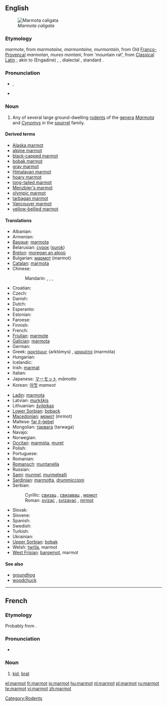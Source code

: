 {{wikipedia}}
==English==
[[Image:Hoary marmot.jpg|thumb|''Marmota caligata'']]

===Etymology===
{{etyl|frm}} ''marmote'', from {{etyl|fro}} ''marmotaine, marmontaine, murmontain'', from Old [[Franco-Provençal]] ''marmotan'', {{etyl|VL.}} ''mures montani'', from {{etyl|la}} {{term|mus monti}} 'mountain rat', from [[Classical Latin]] {{term|mus alpini}}; akin to {{etyl|rm|-}} (Engadine) {{term|murmont}}, {{etyl|goh|-}} {{term|muremunto}}, {{etyl|de|-}} dialectal {{term|Murmentel}}, standard {{term|Murmeltier}}.

===Pronunciation===
* {{IPA|/ˈmɑrmət/}}, {{SAMPA|/mArm@t/}}

* {{hyphenation|mar|mot}}

===Noun===
{{en-noun}}

# Any of several large ground-dwelling [[rodent]]s of the [[genera]] ''[[Marmota]]'' and ''[[Cynomys]]'' in the [[squirrel]] family.

====Derived terms====
* [[Alaska marmot]]
* [[alpine marmot]]
* [[black-capped marmot]]
* [[bobak marmot]]
* [[gray marmot]]
* [[Himalayan marmot]]
* [[hoary marmot]]
* [[long-tailed marmot]]
* [[Menzbier's marmot]]
* [[olympic marmot]]
* [[tarbagan marmot]]
* [[Vancouver marmot]]
* [[yellow-bellied marmot]]

====Translations====
{{trans-top|rodent of the genera Marmota}}
* Albanian: {{t-|sq|marmota|xs=Albanian}}
* Armenian: {{t-|hy|արջամուկ|tr=arǰamuk}}
* [[Basque]]: [[marmota]]
* Belarusian: [[сурок]] ([[surok]])
* [[Breton]]: [[moregan an alpoù]]
* Bulgarian: [[мармот]] (marmot)
* [[Catalan]]: [[marmota]]
* Chinese:
*: Mandarin: {{t-|cmn|旱獺|sc=Hani}}, {{t-|cmn|旱獭|tr=hàntǎ|sc=Hani}}, {{t|cmn|土撥鼠|sc=Hani}}, {{t|cmn|土拨鼠|tr=tǔbōshǔ|sc=Hani}}
* Croatian: {{t-|hr|svizac}}
* Czech: {{t-|cs|svišť|m}}
* Danish: {{t|da|murmeldyr}}
* Dutch: {{t+|nl|marmot}}
* Esperanto: {{t-|eo|marmoto|xs=Esperanto}}
* Estonian: {{t|et|ümiseja}}
* Faroese: {{t|fo|múrmildýr}}
* Finnish: {{t+|fi|murmeli}}
* French: {{t+|fr|marmotte|f}}
* [[Friulian]]: [[marmote]]
* [[Galician]]: [[marmota]]
* German: {{t+|de|Murmeltier|n}}
* Greek: [[αρκτόμυς]] (arktómys) {{m}}, [[μαρμότα]] (marmóta) {{f}}
* Hungarian: {{t+|hu|mormota}}
* Icelandic: {{t+|is|múrmeldýr}}
* Irish: [[marmat]]
* Italian: {{t+|it|marmotta}}
* Japanese: [[マーモット]] ''māmotto''
* Korean: [[마멋]] ''mameot''
{{trans-mid}}
* [[Ladin]]: [[marmota]]
* Latvian: [[murkšķis]]
* Lithuanian: [[švilpikas]]
* [[Lower Sorbian]]: [[boback]]
* [[Macedonian]]: [[мрмот]] (mrmot)
* Maltese: [[far il-ġebel]]
* Mongolian: [[тарвага]] (tarwaga)
* Navajo: {{tø|nv|dilchaʼ}}
* Norwegian: {{t|no|murmeldyr}}
* [[Occitan]]: [[marmòta]], [[muret]]
* Polish: {{t+|pl|świstak}}
* Portuguese: {{t+|pt|marmota}}
* Romanian: {{t-|ro|marmota}}
* [[Romansch]]: [[muntanella]]
* Russian: {{t+|ru|сурок|m|tr=surók}}
* [[Sami]]: [[murmel]], [[murmelealli]]
* [[Sardinian]]: [[marmotta]], [[drummiccioni]]
* Serbian:
*: Cyrillic: [[свизац]] {{m}}, [[свизавац]] {{m}}, [[мрмот]] {{m}}
*: Roman: [[svizac]] {{m}}, [[svizavac]] {{m}},  [[mrmot]] {{m}}
* Slovak: {{t-|sk|svišť}}
* Slovene: {{t+|sl|svizec|m}}
* Spanish: {{t-|es|marmota|f}}
* Swedish: {{t|sv|murmeldjur}}
* Turkish: {{t+|tr|dağ sıçanı}}
* Ukrainian: {{t+|uk|бабак|tr=babak|xs=Ukrainian}}
* [[Upper Sorbian]]: [[bobak]]
* Welsh: [[twrlla]], marmot
* [[West Frisian]]: [[bargemot]], marmot
{{trans-bottom}}

{{commons|Marmota}}

====See also====
* [[groundhog]]
* [[woodchuck]]

[[Category:Rodents]]

----

==French==

===Etymology===
Probably from {{term|marmotter}}.

===Pronunciation===
* {{IPA|/maʁmo/|lang=fr}}

===Noun===
{{fr-noun|m}}

# {{colloquial|lang=fr}} [[kid]], [[brat]]

[[el:marmot]]
[[fr:marmot]]
[[io:marmot]]
[[hu:marmot]]
[[nl:marmot]]
[[pl:marmot]]
[[ru:marmot]]
[[te:marmot]]
[[vi:marmot]]
[[zh:marmot]]